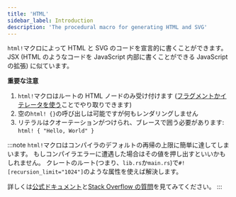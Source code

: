 ```yaml
---
title: 'HTML'
sidebar_label: Introduction
description: 'The procedural macro for generating HTML and SVG'
---
```


`html!`マクロによって HTML と SVG のコードを宣言的に書くことができます。
JSX \(HTML のようなコードを JavaScript 内部に書くことができる JavaScript の拡張\) に似ています。

**重要な注意**

1. `html!`マクロはルートの HTML ノードのみ受け付けます \([フラグメントかイテレータを使う](lists.mdx)ことでやり取りできます\)
2. 空の`html! {}`の呼び出しは可能ですが何もレンダリングしません
3. リテラルはクオーテーションがつけられ、ブレースで囲う必要があります: `html! { "Hello, World" }`

:::note
`html!`マクロはコンパイラのデフォルトの再帰の上限に簡単に達してしまいます。
もしコンパイラエラーに遭遇した場合はその値を押し出すといいかもしれません。
クレートのルート\(つまり、`lib.rs`か`main.rs`\)で`#![recursion_limit="1024"]`のような属性を使えば解決します。

詳しくは[公式ドキュメント](https://doc.rust-lang.org/reference/attributes/limits.html#the-recursion_limit-attribute)と[Stack Overflow の質問](https://stackoverflow.com/questions/27454761/what-is-a-crate-attribute-and-where-do-i-add-it)を見てみてください。
:::
